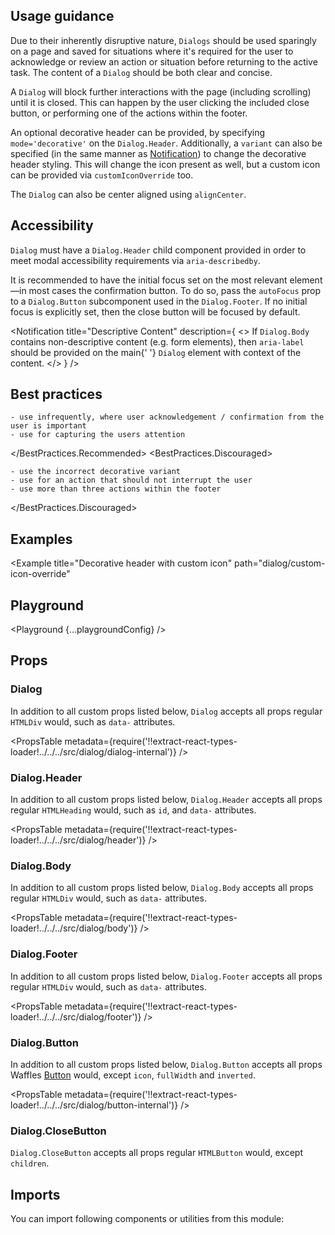 


<Layout title="Dialog" description="Displays popup content that requires user interaction, on top of an overlay.">

## Usage guidance

Due to their inherently disruptive nature, `Dialogs` should be used sparingly on a page and saved for situations where it's required for the user to acknowledge or review an action or situation before returning to the active task. The content of a `Dialog` should be both clear and concise.

A `Dialog` will block further interactions with the page (including scrolling) until it is closed. This can happen by the user clicking the included close button, or performing one of the actions within the footer.

An optional decorative header can be provided, by specifying `mode='decorative'` on the `Dialog.Header`. Additionally, a `variant` can also be specified (in the same manner as [Notification](/components/notification)) to change the decorative header styling. This will change the icon present as well, but a custom icon can be provided via `customIconOverride` too.

The `Dialog` can also be center aligned using `alignCenter`.

## Accessibility

`Dialog` must have a `Dialog.Header` child component provided in order to meet modal accessibility requirements via `aria-describedby`.

It is recommended to have the initial focus set on the most relevant element&mdash;in most cases the confirmation button. To do so, pass the `autoFocus` prop to a `Dialog.Button` subcomponent used in the `Dialog.Footer`.
If no initial focus is explicitly set, then the close button will be focused by default.

<Notification
  title="Descriptive Content"
  description={
    <>
      If <Code>Dialog.Body</Code> contains non-descriptive content (e.g. form
      elements), then <Code>aria-label</Code> should be provided on the main{' '}
      <Code>Dialog</Code> element with context of the content.
    </>
  }
/>

## Best practices

<BestPractices>
  <BestPractices.Recommended>

    - use infrequently, where user acknowledgement / confirmation from the user is important
    - use for capturing the users attention

  </BestPractices.Recommended>
  <BestPractices.Discouraged>

    - use the incorrect decorative variant
    - use for an action that should not interrupt the user
    - use more than three actions within the footer

  </BestPractices.Discouraged>
</BestPractices>

## Examples

<Example title="Basic usage" path="dialog/basic-usage">
  <BasicUsage />
</Example>

<Example title="Center aligned" path="dialog/center-aligned">
  <CenterAligned />
</Example>

<Example title="Decorative header" path="dialog/decorative-header">
  <DecorativeHeader />
</Example>

<Example
  title="Decorative header with custom icon"
  path="dialog/custom-icon-override"
>
  <CustomIconOverride />
</Example>

<Example title="Custom close" path="dialog/custom-close">
  <CustomClose />
</Example>

## Playground

<Playground {...playgroundConfig} />

## Props

### Dialog

In addition to all custom props listed below, `Dialog` accepts all props regular `HTMLDiv` would, such as `data-` attributes.

<PropsTable
  metadata={require('!!extract-react-types-loader!../../../src/dialog/dialog-internal')}
/>

### Dialog.Header

In addition to all custom props listed below, `Dialog.Header` accepts all props regular `HTMLHeading` would, such as `id`, and `data-` attributes.

<PropsTable
  metadata={require('!!extract-react-types-loader!../../../src/dialog/header')}
/>

### Dialog.Body

In addition to all custom props listed below, `Dialog.Body` accepts all props regular `HTMLDiv` would, such as `data-` attributes.

<PropsTable
  metadata={require('!!extract-react-types-loader!../../../src/dialog/body')}
/>

### Dialog.Footer

In addition to all custom props listed below, `Dialog.Footer` accepts all props regular `HTMLDiv` would, such as `data-` attributes.

<PropsTable
  metadata={require('!!extract-react-types-loader!../../../src/dialog/footer')}
/>

### Dialog.Button

In addition to all custom props listed below, `Dialog.Button` accepts all props Waffles [Button](/components/button/#props) would, except `icon`, `fullWidth` and `inverted`.

<PropsTable
  metadata={require('!!extract-react-types-loader!../../../src/dialog/button-internal')}
/>

### Dialog.CloseButton

`Dialog.CloseButton` accepts all props regular `HTMLButton` would, except `children`.

## Imports

You can import following components or utilities from this module:

<Imports module={DialogExports} path="@datacamp/waffles/dialog" />

</Layout>
